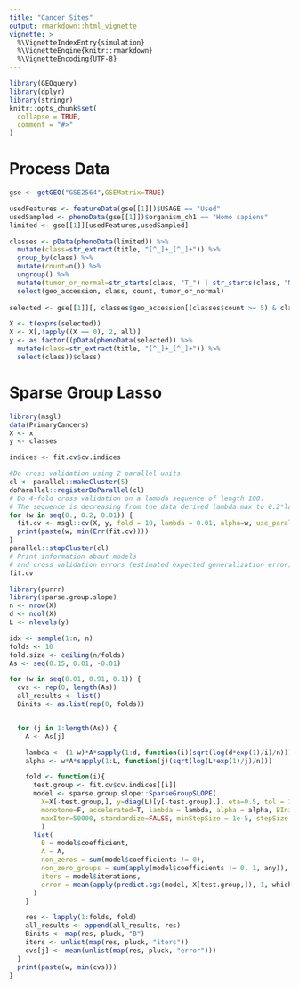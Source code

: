 ```yaml
---
title: "Cancer Sites"
output: rmarkdown::html_vignette
vignette: >
  %\VignetteIndexEntry{simulation}
  %\VignetteEngine{knitr::rmarkdown}
  %\VignetteEncoding{UTF-8}
---
```


```r
library(GEOquery)
library(dplyr)
library(stringr)
knitr::opts_chunk$set(
  collapse = TRUE,
  comment = "#>"
)
```

# Process Data

```r
gse <- getGEO("GSE2564",GSEMatrix=TRUE)
```

```r
usedFeatures <- featureData(gse[[1]])$USAGE == "Used"
usedSampled <- phenoData(gse[[1]])$organism_ch1 == "Homo sapiens"
limited <- gse[[1]][usedFeatures,usedSampled]

classes <- pData(phenoData(limited)) %>% 
  mutate(class=str_extract(title, "[^_]+_[^_]+")) %>% 
  group_by(class) %>% 
  mutate(count=n()) %>% 
  ungroup() %>% 
  mutate(tumor_or_normal=str_starts(class, "T_") | str_starts(class, "N_")) %>%
  select(geo_accession, class, count, tumor_or_normal)
  
selected <- gse[[1]][, classes$geo_accession[(classes$count >= 5) & classes$tumor_or_normal]]

X <- t(exprs(selected))
X <- X[,!apply((X == 0), 2, all)]
y <- as.factor((pData(phenoData(selected)) %>% 
  mutate(class=str_extract(title, "[^_]+_[^_]+")) %>% 
  select(class))$class)
```

# Sparse Group Lasso
```r
library(msgl)
data(PrimaryCancers)
X <- x
y <- classes
```

```r
indices <- fit.cv$cv.indices
```

```r
#Do cross validation using 2 parallel units
cl <- parallel::makeCluster(5)
doParallel::registerDoParallel(cl)
# Do 4-fold cross validation on a lambda sequence of length 100.
# The sequence is decreasing from the data derived lambda.max to 0.2*lambda.max
for (w in seq(0., 0.2, 0.01)) {
  fit.cv <- msgl::cv(X, y, fold = 10, lambda = 0.01, alpha=w, use_parallel = TRUE, standardize = TRUE, cv.indices = indices)
  print(paste(w, min(Err(fit.cv))))
}
parallel::stopCluster(cl)
# Print information about models
# and cross validation errors (estimated expected generalization error)
fit.cv
```

```r
library(purrr)
library(sparse.group.slope)
n <- nrow(X)
d <- ncol(X)
L <- nlevels(y)

idx <- sample(1:n, n)
folds <- 10
fold.size <- ceiling(n/folds)
As <- seq(0.15, 0.01, -0.01)

for (w in seq(0.01, 0.91, 0.1)) {
  cvs <- rep(0, length(As))
  all_results <- list()
  Binits <- as.list(rep(0, folds))


  for (j in 1:length(As)) {
    A <- As[j]

    lambda <- (1-w)*A*sapply(1:d, function(i)(sqrt(log(d*exp(1)/i)/n)))
    alpha <- w*A*sapply(1:L, function(j)(sqrt(log(L*exp(1)/j)/n)))

    fold <- function(i){
      test.group <- fit.cv$cv.indices[[i]]
      model <- sparse.group.slope::SparseGroupSLOPE(
        X=X[-test.group,], y=diag(L)[y[-test.group],], eta=0.5, tol = 1e-4,
        monotone=F, accelerated=T, lambda = lambda, alpha = alpha, BInit = Binits[[i]], #B
        maxIter=50000, standardize=FALSE, minStepSize = 1e-5, stepSize = 0.001,
        )
      list(
        B = model$coefficient,
        A = A,
        non_zeros = sum(model$coefficients != 0),
        non_zero_groups = sum(apply(model$coefficients != 0, 1, any)),
        iters = model$iterations,
        error = mean(apply(predict.sgs(model, X[test.group,]), 1, which.max) != as.numeric(y[test.group]))
      )
    }

    res <- lapply(1:folds, fold)
    all_results <- append(all_results, res)
    Binits <- map(res, pluck, "B")
    iters <- unlist(map(res, pluck, "iters"))
    cvs[j] <- mean(unlist(map(res, pluck, "error")))
  }
  print(paste(w, min(cvs)))
}
```
